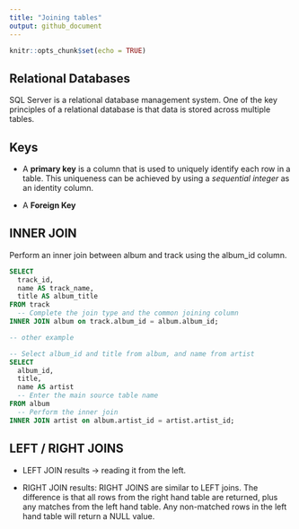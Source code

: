 ```yaml
---
title: "Joining tables"
output: github_document
---
```


```r
knitr::opts_chunk$set(echo = TRUE)
```

## Relational Databases

SQL Server is a relational database management system. One of the key principles of a relational database is that data is stored across multiple tables.

## Keys

* A **primary key** is a column that is used to uniquely identify each row in a table. This uniqueness can be achieved by using a *sequential integer* as an identity column.

* A **Foreign Key**

## INNER JOIN

Perform an inner join between album and track using the album_id column.


```sql
SELECT 
  track_id,
  name AS track_name,
  title AS album_title
FROM track
  -- Complete the join type and the common joining column
INNER JOIN album on track.album_id = album.album_id;

-- other example 

-- Select album_id and title from album, and name from artist
SELECT 
  album_id,
  title, 
  name AS artist
  -- Enter the main source table name
FROM album
  -- Perform the inner join
INNER JOIN artist on album.artist_id = artist.artist_id;

```

## LEFT / RIGHT JOINS

* LEFT JOIN results -> reading it from the left.

* RIGHT JOIN results: RIGHT JOINS are similar to LEFT joins. The difference is that all rows from the right hand table are returned, plus any matches from the left hand table. Any non-matched rows in the left hand table will return a NULL value.


